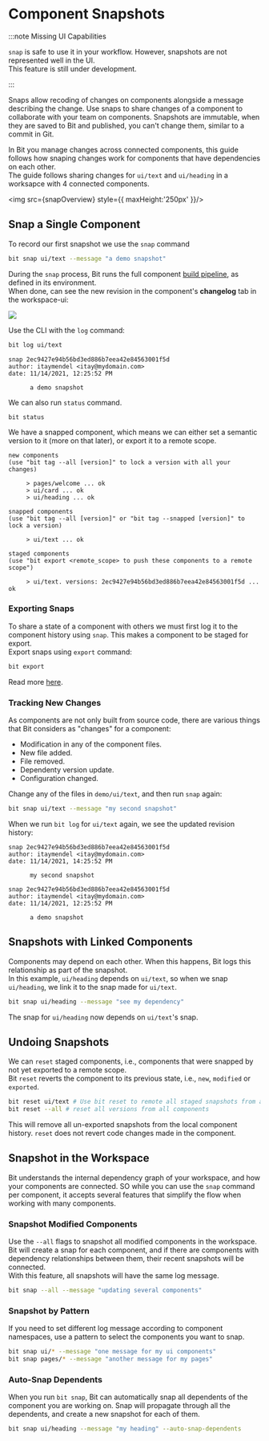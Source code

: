 
# Component Snapshots

:::note Missing UI Capabilities

`snap` is safe to use it in your workflow. However, snapshots are not represented well in the UI.  
This feature is still under development.

:::

Snaps allow recoding of changes on components alongside a message describing the change. Use snaps to share changes of a component to collaborate with your team on components. Snapshots are immutable, when they are saved to Bit and published, you can't change them, similar to a commit in Git.

In Bit you manage changes across connected components, this guide follows how snaping changes work for components that have dependencies on each other.  
The guide follows sharing changes for `ui/text` and `ui/heading` in a worksapce with 4 connected components.

<img src={snapOverview} style={{ maxHeight:'250px' }}/>

## Snap a Single Component

To record our first snapshot we use the `snap` command

```bash
bit snap ui/text --message "a demo snapshot"
```

During the `snap` process, Bit runs the full component [build pipeline](/docs/dev-services/builder/build-pipelines#build-pipelines), as defined in its environment.  
When done, can see the new revision in the component's **changelog** tab in the workspace-ui:

<img src={firstSnapHistory} />

Use the CLI with the `log` command:

```bash
bit log ui/text
```

```
snap 2ec9427e94b56bd3ed886b7eea42e84563001f5d
author: itaymendel <itay@mydomain.com>
date: 11/14/2021, 12:25:52 PM

      a demo snapshot
```

We can also run `status` command.

```
bit status
```

We have a snapped component, which means we can either set a semantic version to it (more on that later), or export it to a remote scope.

```
new components
(use "bit tag --all [version]" to lock a version with all your changes)

     > pages/welcome ... ok
     > ui/card ... ok
     > ui/heading ... ok
                         
snapped components
(use "bit tag --all [version]" or "bit tag --snapped [version]" to lock a version)

     > ui/text ... ok
                         
staged components
(use "bit export <remote_scope> to push these components to a remote scope")

     > ui/text. versions: 2ec9427e94b56bd3ed886b7eea42e84563001f5d ... ok
```

### Exporting Snaps

To share a state of a component with others we must first log it to the component history using `snap`. This makes a component to be staged for export.  
Export snaps using `export` command:

```bash
bit export
```

Read more [here](docs/workspace/exporting-components).

### Tracking New Changes

As components are not only built from source code, there are various things that Bit considers as "changes" for a component:

- Modification in any of the component files.
- New file added.
- File removed.
- Dependenty version update.
- Configuration changed.

Change any of the files in `demo/ui/text`, and then run `snap` again:

```bash
bit snap ui/text --message "my second snapshot"
```

When we run `bit log` for `ui/text` again, we see the updated revision history:

```
snap 2ec9427e94b56bd3ed886b7eea42e84563001f5d
author: itaymendel <itay@mydomain.com>
date: 11/14/2021, 14:25:52 PM

      my second snapshot

snap 2ec9427e94b56bd3ed886b7eea42e84563001f5d
author: itaymendel <itay@mydomain.com>
date: 11/14/2021, 12:25:52 PM

      a demo snapshot
```

## Snapshots with Linked Components

Components may depend on each other. When this happens, Bit logs this relationship as part of the snapshot.  
In this example, `ui/heading` depends on `ui/text`, so when we snap `ui/heading`, we link it to the snap made for `ui/text`.

```bash
bit snap ui/heading --message "see my dependency"
```

The snap for `ui/heading` now depends on `ui/text`'s snap.

## Undoing Snapshots

We can `reset` staged components, i.e., components that were snapped by not yet exported to a remote scope.  
Bit `reset` reverts the component to its previous state, i.e., `new`, `modified` or `exported`.


```bash
bit reset ui/text # Use bit reset to remote all staged snapshots from a component
bit reset --all # reset all versions from all components
```

This will remove all un-exported snapshots from the local component history. `reset` does not revert code changes made in the component.

##  Snapshot in the Workspace

Bit understands the internal dependency graph of your workspace, and how your components are connected. SO while you can use the `snap` command per component, it accepts several features that simplify the flow when working with many components.

### Snapshot Modified Components

Use the `--all` flags to snapshot all modified components in the workspace. Bit will create a snap for each component, and if there are components with dependency relationships between them, their recent snapshots will be connected.  
With this feature, all snapshots will have the same log message.

```bash
bit snap --all --message "updating several components"
```

### Snapshot by Pattern

If you need to set different log message according to component namespaces, use a pattern to select the components you want to snap.

```bash
bit snap ui/* --message "one message for my ui components"
bit snap pages/* --message "another message for my pages"
```

### Auto-Snap Dependents

When you run `bit snap`, Bit can automatically snap all dependents of the component you are working on. Snap will propagate through all the dependents, and create a new snapshot for each of them.

```bash
bit snap ui/heading --message "my heading" --auto-snap-dependents
```